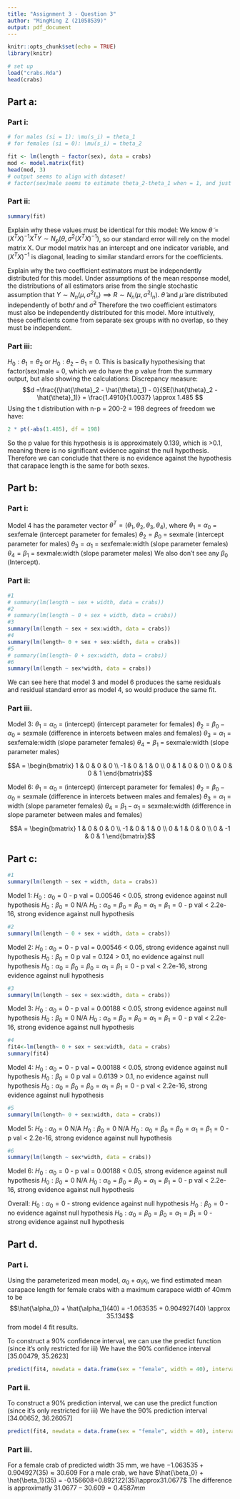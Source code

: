 ```yaml
---
title: "Assignment 3 - Question 3"
author: "MingMing Z (21058539)"
output: pdf_document
---
```


```r
knitr::opts_chunk$set(echo = TRUE)
library(knitr)
```

```r
# set up
load("crabs.Rda")
head(crabs)
```

## Part a:

### Part i:

```r
# for males (si = 1): \mu(s_i) = theta_1
# for females (si = 0): \mu(s_i) = theta_2

fit <- lm(length ~ factor(sex), data = crabs)
mod <- model.matrix(fit)
head(mod, 3)
# output seems to align with dataset!
# factor(sex)male seems to estimate theta_2-theta_1 when = 1, and just theta_1 when = 0
```
### Part ii:
```r
summary(fit)
```
Explain why these values must be identical for this model:
We know $\tilde{\theta} = (X^T X)^{-1} X^T Y \sim N_p(\theta, \sigma^2 (X^T X)^{-1})$, so our standard error will rely on the model matrix X. Our model matrix has an intercept and one indicator variable, and $(X^T X)^{-1}$ is diagonal, leading to similar standard errors for the coefficients.

Explain why the two coefficient estimators must be independently distributed for this model.
Under assumptions of the mean response model, the distributions of all estimators arise from the single stochastic assumption that $Y \sim N_n(\mu, \sigma^2I_n) \implies R \sim N_n(\mu, \sigma^2I_n)$. $\tilde{\theta} \text{ and } \tilde{\mu}$ are distributed independently of both$\tilde{r} \text{ and } \tilde{\sigma}^2$ Therefore the two coefficient estimators must also be independently distributed for this model. More intuitively, these coefficients come from separate sex groups with no overlap, so they must be independent.


### Part iii:

$H_0: \theta_1 = \theta_2$ or $H_0: \theta_2 - \theta_1 = 0$. This is basically hypothesising that factor(sex)male = 0, which we do have the p value from the summary output, but also showing the calculations:
Discrepancy measure: $$d =\frac{(\hat{\theta}_2 - \hat{\theta}_1) - 0}{SE(\hat{\theta}_2 - \hat{\theta}_1)} = \frac{1.4910}{1.0037} \approx 1.485 $$
Using the t distribution with n-p = 200-2 = 198 degrees of freedom we have:
```r
2 * pt(-abs(1.485), df = 198)
```
So the p value for this hypothesis is is approximately 0.139, which is >0.1, meaning there is no significant evidence against the null hypothesis. Therefore we can conclude that there is no evidence against the hypothesis that carapace length is the same for both sexes.

## Part b:

### Part i: 
Model 4 has the parameter vector $\theta^T = (\theta_1, \theta_2, \theta_3, \theta_4)$, where
$\theta_1 = \alpha_0$ = sexfemale (intercept parameter for females)
$\theta_2 = \beta_0$ = sexmale (intercept parameter for males)
$\theta_3 = \alpha_1$ = sexfemale:width (slope parameter females)
$\theta_4 = \beta_1$ = sexmale:width (slope parameter males)
We also don't see any $\beta_0$ (Intercept).

### Part ii:

```r
#1
# summary(lm(length ~ sex + width, data = crabs))
#2
# summary(lm(length ~ 0 + sex + width, data = crabs))
#3
summary(lm(length ~ sex + sex:width, data = crabs))
#4
summary(lm(length~ 0 + sex + sex:width, data = crabs))
#5
# summary(lm(length~ 0 + sex:width, data = crabs))
#6
summary(lm(length ~ sex*width, data = crabs))
```
We can see here that model 3 and model 6 produces the same residuals and residual standard error as model 4, so would produce the same fit.

### Part iii. 

Model 3:
$\theta_1 = \alpha_0$ = (intercept) (intercept parameter for females)
$\theta_2 = \beta_0 - \alpha_0$ = sexmale (difference in intercets between males and females)
$\theta_3 = \alpha_1$ = sexfemale:width (slope parameter females)
$\theta_4 = \beta_1$ = sexmale:width (slope parameter males)

$$A = \begin{bmatrix}
1 & 0 & 0 & 0 \\
-1 & 0 & 1 & 0 \\
0 & 1 & 0 & 0 \\
0 & 0 & 0 & 1
\end{bmatrix}$$

Model 6:
$\theta_1 = \alpha_0$ = (intercept) (intercept parameter for females)
$\theta_2 = \beta_0 - \alpha_0$ = sexmale (difference in intercets between males and females)
$\theta_3 = \alpha_1$ = width (slope parameter females)
$\theta_4 = \beta_1 - \alpha_1$ = sexmale:width (difference in slope parameter between males and females)

$$A = \begin{bmatrix}
1 & 0 & 0 & 0 \\
-1 & 0 & 1 & 0 \\
0 & 1 & 0 & 0 \\
0 & -1 & 0 & 1
\end{bmatrix}$$

## Part c:
```r
#1
summary(lm(length ~ sex + width, data = crabs))
```
Model 1:
$H_0: \alpha_0 = 0$ - p val = 0.00546 < 0.05, strong evidence against null hypothesis
$H_0: \beta_0 = 0$ N/A
$H_0: \alpha_0 = \beta_0 = \beta_0 = \alpha_1 = \beta_1 = 0$ - p val < 2.2e-16, strong evidence against null hypothesis
```r
#2
summary(lm(length ~ 0 + sex + width, data = crabs))
```
Model 2:
$H_0: \alpha_0 = 0$ - p val = 0.00546 < 0.05, strong evidence against null hypothesis
$H_0: \beta_0 = 0$  p val = 0.124 > 0.1, no evidence against null hypothesis
$H_0: \alpha_0 = \beta_0 = \beta_0 = \alpha_1 = \beta_1 = 0$ - p val < 2.2e-16, strong evidence against null hypothesis

```r
#3
summary(lm(length ~ sex + sex:width, data = crabs))
```
Model 3:
$H_0: \alpha_0 = 0$ - p val = 0.00188 < 0.05, strong evidence against null hypothesis
$H_0: \beta_0 = 0$ N/A
$H_0: \alpha_0 = \beta_0 = \beta_0 = \alpha_1 = \beta_1 = 0$ - p val < 2.2e-16, strong evidence against null hypothesis

```r
#4
fit4<-lm(length~ 0 + sex + sex:width, data = crabs)
summary(fit4)
```
Model 4:
$H_0: \alpha_0 = 0$ - p val = 0.00188 < 0.05, strong evidence against null hypothesis
$H_0: \beta_0 = 0$  p val = 0.6139 > 0.1, no evidence against null hypothesis
$H_0: \alpha_0 = \beta_0 = \beta_0 = \alpha_1 = \beta_1 = 0$ - p val < 2.2e-16, strong evidence against null hypothesis

```r
#5
summary(lm(length~ 0 + sex:width, data = crabs))
```
Model 5:
$H_0: \alpha_0 = 0$ N/A
$H_0: \beta_0 = 0$ N/A
$H_0: \alpha_0 = \beta_0 = \beta_0 = \alpha_1 = \beta_1 = 0$ - p val < 2.2e-16, strong evidence against null hypothesis

```r
#6
summary(lm(length ~ sex*width, data = crabs))
```
Model 6:
$H_0: \alpha_0 = 0$ - p val = 0.00188 < 0.05, strong evidence against null hypothesis
$H_0: \beta_0 = 0$ N/A
$H_0: \alpha_0 = \beta_0 = \beta_0 = \alpha_1 = \beta_1 = 0$ - p val < 2.2e-16, strong evidence against null hypothesis

Overall:
$H_0: \alpha_0 = 0$ - strong evidence against null hypothesis
$H_0: \beta_0 = 0$ - no evidence against null hypothesis
$H_0: \alpha_0 = \beta_0 = \beta_0 = \alpha_1 = \beta_1 = 0$ - strong evidence against null hypothesis

## Part d.

### Part i.
Using the parameterized mean model, $\alpha_0 + \alpha_1x_i$, we find estimated mean carapace length for female crabs with a maximum carapace width of 40mm to be $$\hat{\alpha_0} + \hat{\alpha_1}(40) = -1.063535 + 0.904927(40) \approx 35.134$$ from model 4 fit results.

To construct a 90% confidence interval, we can use the predict function (since it's only restricted for iii)
We have the 90% confidence interval [35.00479, 35.2623]
``` r
predict(fit4, newdata = data.frame(sex = "female", width = 40), interval = "confidence", level = 0.90)
```

### Part ii.
To construct a 90% prediction interval, we can use the predict function (since it's only restricted for iii)
We have the 90% prediction interval [34.00652, 36.26057]
``` r
predict(fit4, newdata = data.frame(sex = "female", width = 40), interval = "prediction", level = 0.90)
```

### Part iii.
For a female crab of predicted width 35 mm, we have $-1.063535+0.904927(35)\approx30.609$
For a male crab, we have $\hat{\beta_0} + \hat{\beta_1}(35) = -0.156608+0.892122(35)\approx31.0677$
The difference is approximatly $31.0677 - 30.609 = 0.4587mm$